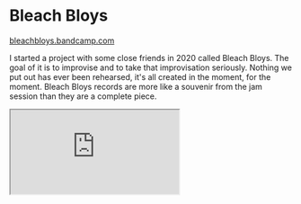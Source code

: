 # Bleach Bloys

[bleachbloys.bandcamp.com](https://bleachbloys.bandcamp.com)

I started a project with some close friends in 2020
called Bleach Bloys. The goal of it is to improvise
and to take that improvisation seriously. Nothing we
put out has ever been rehearsed, it's all created in
the moment, for the moment. Bleach Bloys records are
more like a souvenir from the jam session than they
are a complete piece.

<iframe
  style={{ border: "0", width: "250px", height: "400px" }}
  src="https://bandcamp.com/EmbeddedPlayer/album=1993865738/size=large/bgcol=333333/linkcol=2ebd35/tracklist=false/transparent=true/"
  seamless
>
  <a href="https://bleachbloys.bandcamp.com/album/4-country-songs">
    4: Country Songs by Bleach Bloys &amp; Bart Pepper
  </a>
</iframe>
